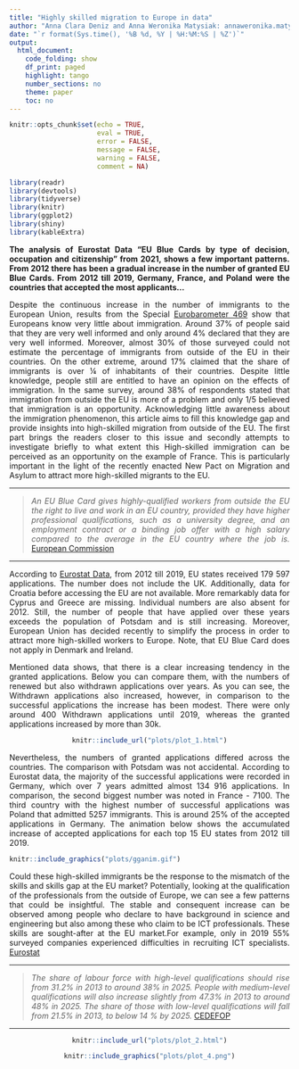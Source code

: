 ```yaml
---
title: "Highly skilled migration to Europe in data"
author: "Anna Clara Deniz and Anna Weronika Matysiak: annaweronika.matysiak@gmail.com"
date: "`r format(Sys.time(), '%B %d, %Y | %H:%M:%S | %Z')`"
output:
  html_document:
    code_folding: show
    df_print: paged
    highlight: tango
    number_sections: no
    theme: paper
    toc: no
---
```


<style>
body {
text-align: justify}
</style>

```r
knitr::opts_chunk$set(echo = TRUE,
                      eval = TRUE,
                      error = FALSE,
                      message = FALSE,
                      warning = FALSE,
                      comment = NA)
```

```r
library(readr)
library(devtools)
library(tidyverse)
library(knitr)
library(ggplot2)
library(shiny)
library(kableExtra)
```

**The analysis of Eurostat Data "EU Blue Cards by type of decision, occupation and citizenship" from 2021, shows a few important patterns. From 2012 there has been a gradual increase in the number of granted EU Blue Cards. From 2012 till 2019, Germany, France, and Poland were the countries that accepted the most applicants… **


Despite the continuous increase in the number of immigrants to the European Union, results from the Special [Eurobarometer 469](http://www.europeanmigrationlaw.eu/documents/EuroBarometer-IntegrationOfMigrantsintheEU.pdf) show that Europeans know very little about immigration. Around 37% of people said that they are very well informed and only around 4% declared that they are very well informed. Moreover, almost 30% of those surveyed could not estimate the percentage of immigrants from outside of the EU in their countries. On the other extreme, around 17% claimed that the share of immigrants is over ¼ of inhabitants of their countries. Despite little knowledge, people still are entitled to have an opinion on the effects of immigration. In the same survey, around 38% of respondents stated that immigration from outside the EU is more of a problem and only 1/5 believed that immigration is an opportunity. Acknowledging little awareness about the immigration phenomenon, this article aims to fill this knowledge gap and provide insights into high-skilled migration from outside of the EU. The first part brings the readers closer to this issue and secondly attempts to investigate briefly to what extent this High-skilled immigration can be perceived as an opportunity on the example of France. This is particularly important in the light of the recently enacted New Pact on Migration and Asylum to attract more high-skilled migrants to the EU.

---

> *An EU Blue Card gives highly-qualified workers from outside the EU the right to live and work in an EU country, provided they have higher professional qualifications, such as a university degree, and an employment contract or a binding job offer with a high salary compared to the average in the EU country where the job is.*
[European Commission](https://ec.europa.eu/immigration/blue-card/essential-information_en)

----


According to [Eurostat Data](http://appsso.eurostat.ec.europa.eu/nui/show.do?dataset=migr_resbc1), from 2012 till 2019, EU states received 179 597 applications. The number does not include the UK. Additionally, data for Croatia before accessing the EU are not available. More remarkably data for Cyprus and Greece are missing. Individual numbers are also absent for 2012. Still, the number of people that have applied over these years exceeds the population of Potsdam and is still increasing. Moreover, European Union has decided recently to simplify the process in order to attract more high-skilled workers to Europe. Note, that EU Blue Card does not apply in Denmark and Ireland.

Mentioned data shows, that there is a clear increasing tendency in the granted applications. Below you can compare them, with the numbers of renewed but also withdrawn applications over years. As you can see, the Withdrawn applications also increased, however, in comparison to the successful applications the increase has been modest. There were only around 400 Withdrawn applications until 2019, whereas the granted applications increased by more than 30k.


<center>
```r
knitr::include_url("plots/plot_1.html")
```
</center>


Nevertheless, the numbers of granted applications differed across the countries. The comparison with Potsdam was not accidental. According to Eurostat data, the majority of the successful applications were recorded in Germany, which over 7 years admitted almost 134 916 applications. In comparison, the second biggest number was noted in France - 7100. The third country with the highest number of successful applications was Poland that admitted 5257 immigrants. This is around 25% of the accepted applications in Germany. The animation below shows the accumulated increase of accepted applications for each top 15 EU states from 2012 till 2019.


```r
knitr::include_graphics("plots/gganim.gif")
```


Could these high-skilled immigrants be the response to the mismatch of the skills and skills gap at the EU market? Potentially, looking at the qualification of the professionals from the outside of Europe, we can see a few patterns that could be insightful. The stable and consequent increase can be observed among people who declare to have background in science and engineering but also among these who claim to be ICT professionals. These skills are sought-after at the EU market.For example, only in 2019 55% surveyed companies experienced difficulties in recruiting ICT specialists. [Eurostat](https://ec.europa.eu/eurostat/databrowser/view/isoc_ske_itspen2/default/table?lang=en)

---

> *The share of labour force with high-level qualifications should rise from 31.2% in 2013 to around 38% 
in 2025. People with medium-level qualifications will also increase slightly from 47.3% in 2013 to around 48% 
in 2025. The share of those with low-level qualifications will fall from 21.5% in 2013, to below 14 % by 2025.*
[CEDEFOP](https://www.cedefop.europa.eu/en/publications/9098)

---

<center>
```r
knitr::include_url("plots/plot_2.html")
```
</center>


<center>
```r
knitr::include_graphics("plots/plot_4.png")
```
</center>
<center>